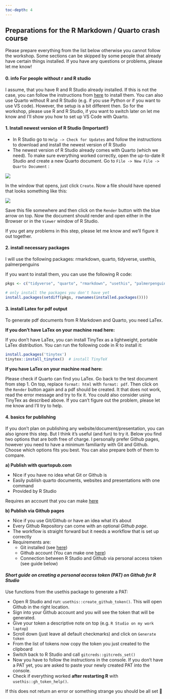 ```yaml
---
toc-depth: 4
---
```


## Preparations for the R Markdown / Quarto crash course

Please prepare everything from the list below otherwise you cannot follow the workshop. Some sections can be skipped by some people that already have certain things installed. If you have any questions or problems, please let me know!

#### 0. info For people without r and R studio

I assume, that you have R and R Studio already installed. If this is not the case, you can follow the instructions from [here](https://techvidvan.com/tutorials/install-r/#install-r-windows) to install them. You can also use Quarto without R and R Studio (e.g. if you use Python or if you want to use VS code). However, the setup is a bit different then. So for the workshop, please use R and R Studio, if you want to switch later on let me know and I'll show you how to set up VS Code with Quarto.

#### 1. Install newest version of R Studio (Important!)

-   In R Studio go to `Help -> Check for Updates` and follow the instructions to download and install the newest version of R Studio
-   The newest version of R Studio already comes with Quarto (which we need). To make sure everything worked correctly, open the up-to-date R Studio and create a new Quarto document. Go to `File -> New File -> Quarto Document` :

![](images/new_quarto_doc.png)

In the window that opens, just click `Create`. Now a file should have opened that looks something like this:

![](images/new_quarto_doc2.png)

Save this file somewhere and then click on the `Render` button with the blue arrow on top. Now the document should render and open either in the Browser or in the `Viewer` window of R Studio.

If you get any problems in this step, please let me know and we'll figure it out together.

#### 2. install necessary packages

I will use the following packages: rmarkdown, quarto, tidyverse, usethis, palmerpenguins

If you want to install them, you can use the following R code:

``` r
pkgs <- c("tidyverse", "quarto", "rmarkdown", "usethis", "palmerpenguins")

# only install the packages you don't have yet
install.packages(setdiff(pkgs, rownames(installed.packages())))
```

#### 3. install Latex for pdf output

To generate pdf documents from R Markdown and Quarto, you need LaTex.

**If you don't have LaTex on your machine read here:**

If you don't have LaTex, you can install TinyTex as a lightweight, portable LaTex distribution. You can run the following code in R to install it:

``` r
install.packages('tinytex')
tinytex::install_tinytex()  # install TinyTeX
```

**If you have LaTex on your machine read here:**

Please check if Quarto can find you LaTex. Go back to the test document from step 1. On top, replace `format: html` with `format: pdf`. Then click on the `Render` button again and a pdf should be created. It that does not work, read the error message and try to fix it. You could also consider using TinyTex as described above. If you can't figure out the problem, please let me know and I'll try to help.

#### 4. basics for publishing

If you don't plan on publishing any website/document/presentation, you can also ignore this step. But I think it's useful (and fun) to try it. Below you find two options that are both free of charge. I personally prefer Github pages, however you need to have a minimum familiarity with Git and Github. Choose which options fits you best. You can also prepare both of them to compare.

**a) Publish with quartopub.com**

-   Nice if you have no idea what Git or Github is
-   Easily publish quarto documents, websites and presentations with one command
-   Provided by R Studio

Requires an account that you can make [here](https://quartopub.com/sign-up)

**b) Publish via Github pages**

-   Nice if you use Git/Github or have an idea what it's about
-   Every Github Repository can come with an optional *Github page*.
-   The workflow is straight forward but it needs a workflow that is set up correctly
-   Requirements are:
    -   Git installed (see [here](https://git-scm.com/book/en/v2/Getting-Started-Installing-Git))
    -   Github account (You can make one [here](https://github.com/signup))
    -   Connection between R Studio and Github via personal access token (see guide below)

#### *Short guide on creating a personal access token (PAT) on Github for R Studio*

Use functions from the usethis package to generate a PAT:

-   Open R Studio and run: `usethis::create_github_token()`. This will open Github in the right location.
-   Sign into your Github account and you will see the token that will be generated.
-   Give your token a descriptive note on top (e.g. `R Studio on my work laptop`)
-   Scroll down (just leave all default checkmarks) and click on `Generate token`
-   From the list of tokens now copy the token you just created to the clipboard
-   Switch back to R Studio and call `gitcreds::gitcreds_set()`
-   Now you have to follow the instructions in the console. If you don't have a PAT yet, you are asked to paste your newly created PAT into the console.
-   Check if everything worked **after restarting R** with `usethis::gh_token_help()`.

If this does not return an error or something strange you should be all set 🎉
